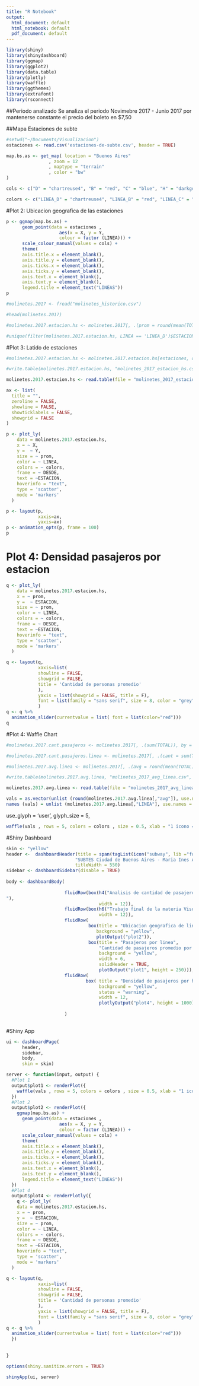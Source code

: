 ```yaml
---
title: "R Notebook"
output:
  html_document: default
  html_notebook: default
  pdf_document: default
---
```

```r
library(shiny)
library(shinydashboard)
library(ggmap)
library(ggplot2)
library(data.table)
library(plotly)
library(waffle)
library(ggthemes)
library(extrafont)
library(rsconnect)
```


##Periodo analizado
Se analiza el periodo  Novimebre 2017 - Junio 2017 por mantenerse constante el precio del boleto en $7,50

##Mapa Estaciones de subte

```r
#setwd("~/Documents/Visualizacion")
estaciones <- read.csv('estaciones-de-subte.csv', header = TRUE)
```

```r
map.bs.as <- get_map( location = "Buenos Aires"
                , zoom = 12
                , maptype = "terrain"
                , color = "bw" 
)
```

```r
cols <- c("D" = "chartreuse4", "B" = "red", "C" = "blue", "H" = "darkgoldenrod1" , 'A' = "cornflowerblue", 'E' = 'blueviolet')
```

```r
colors <- c("LINEA_D" = "chartreuse4", "LINEA_B" = "red", "LINEA_C" = "blue", "LINEA_H" = "darkgoldenrod1" , 'LINEA_A' = "cornflowerblue", 'LINEA_E' = 'blueviolet')
```

#Plot 2: Ubicacion geografica de las estaciones
```r
p <- ggmap(map.bs.as) +
      geom_point(data = estaciones ,
                    aes(x = X, y = Y,
                    colour = factor (LINEA))) +
      scale_colour_manual(values = cols) +
      theme(
      axis.title.x = element_blank(),
      axis.title.y = element_blank(),
      axis.ticks.x = element_blank(),
      axis.ticks.y = element_blank(),
      axis.text.x = element_blank(),
      axis.text.y = element_blank(),
      legend.title = element_text("LINEAS"))
p
```

```r
#molinetes.2017 <- fread("molinetes_historico.csv")
```

```r
#head(molinetes.2017)
```

```r
#molinetes.2017.estacion.hs <- molinetes.2017[, .(prom = round(mean(TOTAL))), by = list(LINEA,ESTACION, DESDE,ID)]
```


```r
#unique(filter(molinetes.2017.estacion.hs, LINEA == 'LINEA_D')$ESTACION)
```

#Plot 3: Latido de estaciones
```r
#molinetes.2017.estacion.hs <- molinetes.2017.estacion.hs[estaciones, on = 'ID']
```

```r
#write.table(molinetes.2017.estacion.hs, "molinetes_2017_estacion_hs.csv", sep =",", col.names = TRUE, row.names = #FALSE)
```

```r
molinetes.2017.estacion.hs <- read.table(file = "molinetes_2017_estacion_hs.csv", sep = ",", header = TRUE)
```


```r
ax <- list(
  title = "",
  zeroline = FALSE,
  showline = FALSE,
  showticklabels = FALSE,
  showgrid = FALSE
)
```


```r
p <- plot_ly(
    data = molinetes.2017.estacion.hs,
    x = ~ X, 
    y =  ~ Y, 
    size = ~ prom,
    color = ~ LINEA, 
    colors = ~ colors,
    frame = ~ DESDE, 
    text = ~ESTACION, 
    hoverinfo = "text",
    type = 'scatter',
    mode = 'markers'
  ) 

p <- layout(p,
            xaxis=ax,
            yaxis=ax)
p <- animation_opts(p, frame = 100)
p
```


# Plot 4: Densidad pasajeros por estacion
```r
q <- plot_ly(
    data = molinetes.2017.estacion.hs,
    x = ~ prom, 
    y =  ~ ESTACION, 
    size = ~ prom, 
    color = ~ LINEA, 
    colors = ~ colors,
    frame = ~ DESDE, 
    text = ~ESTACION, 
    hoverinfo = "text",
    type = 'scatter',
    mode = 'markers'
  ) 

q <- layout(q,
            xaxis=list(
            showline = FALSE,
            showgrid = FALSE,
            title = 'Cantidad de personas promedio'
            ),
            yaxis = list(showgrid = FALSE, title = F),
            font = list(family = "sans serif", size = 8, color = "grey")
            )
q <- q %>%
  animation_slider(currentvalue = list( font = list(color="red")))
q
```


#Plot 4: Waffle Chart
```r
#molinetes.2017.cant.pasajeros <- molinetes.2017[, .(sum(TOTAL)), by = PERIODO]
```

```r
#molinetes.2017.cant.pasajeros.linea <- molinetes.2017[, .(cant = sum(TOTAL)), by = LINEA]
```

```r
#molinetes.2017.avg.linea <- molinetes.2017[, .(avg = round(mean(TOTAL))), by = LINEA]
```

```r
#write.table(molinetes.2017.avg.linea, "molinetes_2017_avg_linea.csv", sep =",", col.names = TRUE, row.names = #FALSE)
```

```r
molinetes.2017.avg.linea <- read.table(file = "molinetes_2017_avg_linea.csv", sep = ",", header = TRUE)
```

```r
vals = as.vector(unlist (round(molinetes.2017.avg.linea[,"avg"]), use.names = TRUE))
names (vals) = unlist (molinetes.2017.avg.linea[,"LINEA"], use.names = FALSE)
```


use_glyph = 'user', glyph_size = 5,

```r
waffle(vals , rows = 5, colors = colors , size = 0.5, xlab = "1 icono == 1 persona", legend_pos = "down")
```

#Shiny Dashboard

```r
skin <- "yellow"
header <-  dashboardHeader(title = span(tagList(icon("subway", lib ="font-awesome"), 
                          "SUBTES Ciudad de Buenos Aires - Maria Ines Aran")),
                          titleWidth = 550)
sidebar <- dashboardSidebar(disable = TRUE)
                            
body <- dashboardBody(
                      
                      fluidRow(box(h4("Analisis de cantidad de pasajeros que ingresan a las estaciones de subte de la Ciudad de Buenos Aires en el periodo Enero a Septiembre 2017. Basado en datos publicados por https://data.buenosaires.gob.ar/
"),
                                   width = 12)),
                      fluidRow(box(h6("Trabajo final de la materia Visualizacion - Esp. Cs. de datos del ITBA - Maria Ines Aran"),
                                   width = 12)),
                      fluidRow(
                               box(title = "Ubicacion geografica de lineas de subte de Ciudad de Buenos Aires",
                                  background = "yellow",
                                  plotOutput("plot2")),
                               box(title = "Pasajeros por linea",
                                   "Cantidad de pasajeros promedio por linea de subtes de Ciudad de Buenos Aires   durante 2017",
                                   background = "yellow",
                                   width = 6,
                                   solidHeader = TRUE,
                                   plotOutput("plot1", height = 250))),
                      fluidRow(
                              box( title = "Densidad de pasajeros por horario (Play!)",
                                   background = "yellow",
                                   status = "warning",
                                   width = 12,
                                   plotlyOutput("plot4", height = 1000),verbatimTextOutput("event")))
                      
                      )
                
```

#Shiny App
```r
ui <- dashboardPage(
      header,
      sidebar,
      body,
      skin = skin)

server <- function(input, output) {
  #Plot 1
  output$plot1 <- renderPlot({
    waffle(vals , rows = 5, colors = colors , size = 0.5, xlab = "1 icono == 1 persona", legend_pos = "down")
  })
  #Plot 2
  output$plot2 <- renderPlot({
    ggmap(map.bs.as) +
      geom_point(data = estaciones ,
                    aes(x = X, y = Y,
                    colour = factor (LINEA))) +
      scale_colour_manual(values = cols) +
      theme(
      axis.title.x = element_blank(),
      axis.title.y = element_blank(),
      axis.ticks.x = element_blank(),
      axis.ticks.y = element_blank(),
      axis.text.x = element_blank(),
      axis.text.y = element_blank(),
      legend.title = element_text("LINEAS"))
  })
  #Plot 4
  output$plot4 <- renderPlotly({
    q <- plot_ly(
    data = molinetes.2017.estacion.hs,
    x = ~ prom, 
    y =  ~ ESTACION, 
    size = ~ prom, 
    color = ~ LINEA, 
    colors = ~ colors,
    frame = ~ DESDE, 
    text = ~ESTACION, 
    hoverinfo = "text",
    type = 'scatter',
    mode = 'markers'
  ) 

q <- layout(q,
            xaxis=list(
            showline = FALSE,
            showgrid = FALSE,
            title = 'Cantidad de personas promedio'
            ),
            yaxis = list(showgrid = FALSE, title = F),
            font = list(family = "sans serif", size = 8, color = "grey")
            )
q <- q %>%
  animation_slider(currentvalue = list( font = list(color="red")))    
  })
  
  
}

options(shiny.sanitize.errors = TRUE)

shinyApp(ui, server)
```


